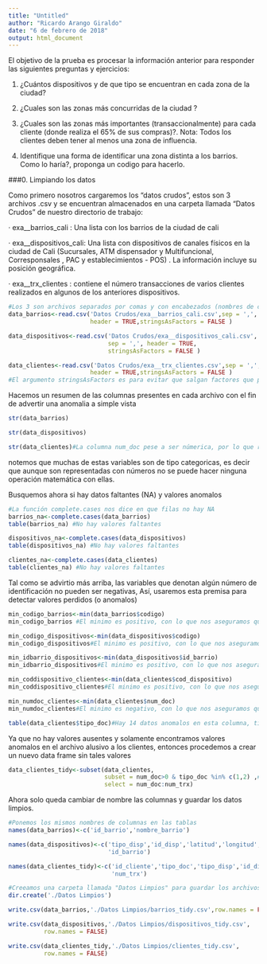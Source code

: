 ```yaml
---
title: "Untitled"
author: "Ricardo Arango Giraldo"
date: "6 de febrero de 2018"
output: html_document
---
```


El objetivo de la prueba es procesar la información anterior para responder las siguientes preguntas y ejercicios:

1.   ¿Cuántos dispositivos y de que tipo se encuentran en cada zona de la ciudad?

2.   ¿Cuales son las zonas más concurridas de la ciudad ?

3.   ¿Cuales son las zonas más importantes (transaccionalmente) para cada cliente (donde realiza el 65% de sus compras)?. Nota:  Todos los clientes deben tener al menos una zona de influencia.

4.    Identifique una forma de identificar una zona distinta a los barrios.  Como lo haría?, proponga un codigo para hacerlo.

###0. Limpiando los datos

Como primero nosotros cargaremos los "datos crudos", estos son 3 archivos .csv y se encuentran almacenados en una carpeta llamada "Datos Crudos" de nuestro directorio de trabajo:

·         exa__barrios_cali : Una lista con los barrios de la ciudad de cali

·         exa__dispositivos_cali: Una lista con dispositivos de canales físicos en la ciudad de Cali (Sucursales, ATM dispensador y Multifuncional, Corresponsales , PAC y establecimientos - POS) . La información incluye su posición geográfica.

·         exa__trx_clientes : contiene el número  transacciones de varios clientes realizados en algunos de  los anteriores dispositivos.

```r
#Los 3 son archivos separados por comas y con encabezados (nombres de columnas)
data_barrios<-read.csv('Datos Crudos/exa__barrios_cali.csv',sep = ',',
                       header = TRUE,stringsAsFactors = FALSE )

data_dispositivos<-read.csv('Datos Crudos/exa__dispositivos_cali.csv',
                            sep = ',', header = TRUE,
                            stringsAsFactors = FALSE )

data_clientes<-read.csv('Datos Crudos/exa__trx_clientes.csv',sep = ',',
                       header = TRUE,stringsAsFactors = FALSE )
#El argumento stringsAsFactors es para evitar que salgan factores que pueden ser molestos  para los algoritmos de limpieza
```

Hacemos un resumen de las columnas presentes en cada archivo con el fin de advertir una anomalia a simple vista

```r
str(data_barrios)

str(data_dispositivos)

str(data_clientes)#La columna num_doc pese a ser númerica, por lo que representa no puede contener valores negativos
```

notemos que muchas de estas variables son de tipo categoricas, es decir que aunque son representadas con números no se puede hacer ninguna operación matemática con ellas.

Busquemos ahora si hay datos faltantes (NA) y valores anomalos

```r
#La función complete.cases nos dice en que filas no hay NA
barrios_na<-complete.cases(data_barrios)
table(barrios_na) #No hay valores faltantes

dispositivos_na<-complete.cases(data_dispositivos)
table(dispositivos_na) #No hay valores faltantes

clientes_na<-complete.cases(data_clientes)
table(clientes_na) #No hay valores faltantes
```

Tal como se advirtio más arriba, las variables que denotan algún número de identificación no pueden ser negativas, Así, usaremos esta premisa para detectar valores perdidos (o anomalos)

```r
min_codigo_barrios<-min(data_barrios$codigo)
min_codigo_barrios #El minimo es positivo, con lo que nos aseguramos que ninguno es negativo

min_codigo_dispositivos<-min(data_dispositivos$codigo)
min_codigo_dispositivos#El minimo es positivo, con lo que nos aseguramos que ninguno es negativo

min_idbarrio_dispositivos<-min(data_dispositivos$id_barrio)
min_idbarrio_dispositivos#El minimo es positivo, con lo que nos aseguramos que ninguno es negativo

min_coddispositivo_clientes<-min(data_clientes$cod_dispositivo)
min_coddispositivo_clientes#El minimo es positivo, con lo que nos aseguramos que ninguno es negativo

min_numdoc_clientes<-min(data_clientes$num_doc)
min_numdoc_clientes#El minimo es negativo, con lo que nos aseguramos que  almenos uno es negativo

table(data_clientes$tipo_doc)#Hay 14 datos anomalos en esta columna, tipo_doc  =4 y tipo_doc=9
```

Ya que no hay valores ausentes y solamente encontramos valores anomalos en el archivo alusivo a los clientes, entonces procedemos a crear un nuevo data frame sin tales valores

```r
data_clientes_tidy<-subset(data_clientes,
                           subset = num_doc>0 & tipo_doc %in% c(1,2) ,#solo consideramos las filas con num_doc positivo y que el tipo_doc sea 1 o 2
                           select = num_doc:num_trx)
```

Ahora solo queda cambiar de nombre las columnas y guardar los datos limpios.

```r
#Ponemos los mismos nombres de columnas en las tablas
names(data_barrios)<-c('id_barrio','nombre_barrio')

names(data_dispositivos)<-c('tipo_disp','id_disp','latitud','longitud',
                            'id_barrio')

names(data_clientes_tidy)<-c('id_cliente','tipo_doc','tipo_disp','id_disp',
                             'num_trx')

#Creeamos una carpeta llamada "Datos Limpios" para guardar los archivos allí
dir.create('./Datos Limpios')

write.csv(data_barrios,'./Datos Limpios/barrios_tidy.csv',row.names = FALSE)

write.csv(data_dispositivos,'./Datos Limpios/dispositivos_tidy.csv',
          row.names = FALSE)

write.csv(data_clientes_tidy,'./Datos Limpios/clientes_tidy.csv',
          row.names = FALSE)
```